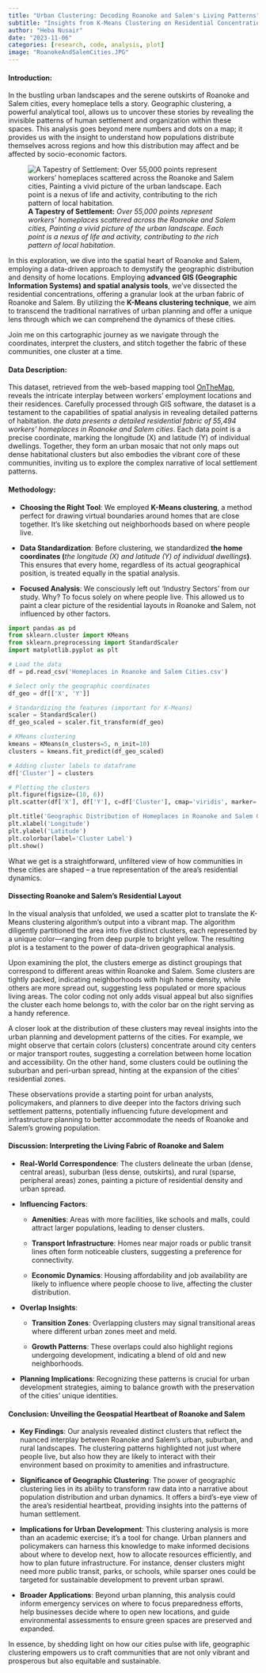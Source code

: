 ---
title: "Urban Clustering: Decoding Roanoke and Salem's Living Patterns"
subtitle: "Insights from K-Means Clustering on Residential Concentrations"
author: "Heba Nusair"
date: "2023-11-06"
categories: [research, code, analysis, plot]
image: "RoanokeAndSalemCities.JPG"
---

#### **Introduction:**

In the bustling urban landscapes and the serene outskirts of Roanoke and Salem cities, every homeplace tells a story. Geographic clustering, a powerful analytical tool, allows us to uncover these stories by revealing the invisible patterns of human settlement and organization within these spaces. This analysis goes beyond mere numbers and dots on a map; it provides us with the insight to understand how populations distribute themselves across regions and how this distribution may affect and be affected by socio-economic factors.

![**A Tapestry of Settlement:** *Over 55,000 points represent workers' homeplaces scattered across the Roanoke and Salem cities, Painting a vivid picture of the urban landscape. Each point is a nexus of life and activity, contributing to the rich pattern of local habitation*.](RoanokeAndSalemCities.JPG)

In this exploration, we dive into the spatial heart of Roanoke and Salem, employing a data-driven approach to demystify the geographic distribution and density of home locations. Employing **advanced GIS (Geographic Information Systems) and spatial analysis tools**, we've dissected the residential concentrations, offering a granular look at the urban fabric of Roanoke and Salem. By utilizing the **K-Means clustering technique**, we aim to transcend the traditional narratives of urban planning and offer a unique lens through which we can comprehend the dynamics of these cities.

Join me on this cartographic journey as we navigate through the coordinates, interpret the clusters, and stitch together the fabric of these communities, one cluster at a time.

#### **Data Description**:

This dataset, retrieved from the web-based mapping tool [OnTheMap](https://onthemap.ces.census.gov/), reveals the intricate interplay between workers' employment locations and their residences. Carefully processed through GIS software, the dataset is a testament to the capabilities of spatial analysis in revealing detailed patterns of habitation. *the data presents a detailed residential fabric of 55,494 workers' homeplaces in Roanoke and Salem cities*. Each data point is a precise coordinate, marking the longitude (X) and latitude (Y) of individual dwellings. Together, they form an urban mosaic that not only maps out dense habitational clusters but also embodies the vibrant core of these communities, inviting us to explore the complex narrative of local settlement patterns.

#### **Methodology**:

-   **Choosing the Right Tool**: We employed **K-Means clustering**, a method perfect for drawing virtual boundaries around homes that are close together. It's like sketching out neighborhoods based on where people live.

-   **Data Standardization**: Before clustering, we standardized **the home coordinates (***the longitude (X) and latitude (Y) of individual dwellings***)**. This ensures that every home, regardless of its actual geographical position, is treated equally in the spatial analysis.

-   **Focused Analysis**: We consciously left out 'Industry Sectors' from our study. Why? To focus solely on where people live. This allowed us to paint a clear picture of the residential layouts in Roanoke and Salem, not influenced by other factors.

```{python}
import pandas as pd
from sklearn.cluster import KMeans
from sklearn.preprocessing import StandardScaler
import matplotlib.pyplot as plt

# Load the data
df = pd.read_csv('Homeplaces in Roanoke and Salem Cities.csv')

# Select only the geographic coordinates
df_geo = df[['X', 'Y']]

# Standardizing the features (important for K-Means)
scaler = StandardScaler()
df_geo_scaled = scaler.fit_transform(df_geo)

# KMeans clustering
kmeans = KMeans(n_clusters=5, n_init=10)
clusters = kmeans.fit_predict(df_geo_scaled)

# Adding cluster labels to dataframe
df['Cluster'] = clusters

# Plotting the clusters
plt.figure(figsize=(10, 6))
plt.scatter(df['X'], df['Y'], c=df['Cluster'], cmap='viridis', marker='o')

plt.title('Geographic Distribution of Homeplaces in Roanoke and Salem Cities')
plt.xlabel('Longitude')
plt.ylabel('Latitude')
plt.colorbar(label='Cluster Label')
plt.show()
```

What we get is a straightforward, unfiltered view of how communities in these cities are shaped -- a true representation of the area's residential dynamics.

#### **Dissecting Roanoke and Salem's Residential Layout**

In the visual analysis that unfolded, we used a scatter plot to translate the K-Means clustering algorithm's output into a vibrant map. The algorithm diligently partitioned the area into five distinct clusters, each represented by a unique color---ranging from deep purple to bright yellow. The resulting plot is a testament to the power of data-driven geographical analysis.

Upon examining the plot, the clusters emerge as distinct groupings that correspond to different areas within Roanoke and Salem. Some clusters are tightly packed, indicating neighborhoods with high home density, while others are more spread out, suggesting less populated or more spacious living areas. The color coding not only adds visual appeal but also signifies the cluster each home belongs to, with the color bar on the right serving as a handy reference.

A closer look at the distribution of these clusters may reveal insights into the urban planning and development patterns of the cities. For example, we might observe that certain colors (clusters) concentrate around city centers or major transport routes, suggesting a correlation between home location and accessibility. On the other hand, some clusters could be outlining the suburban and peri-urban spread, hinting at the expansion of the cities' residential zones.

These observations provide a starting point for urban analysts, policymakers, and planners to dive deeper into the factors driving such settlement patterns, potentially influencing future development and infrastructure planning to better accommodate the needs of Roanoke and Salem's growing population.

#### **Discussion: Interpreting the Living Fabric of Roanoke and Salem**

-   **Real-World Correspondence**: The clusters delineate the urban (dense, central areas), suburban (less dense, outskirts), and rural (sparse, peripheral areas) zones, painting a picture of residential density and urban spread.

-   **Influencing Factors**:

    -   **Amenities**: Areas with more facilities, like schools and malls, could attract larger populations, leading to denser clusters.

    -   **Transport Infrastructure**: Homes near major roads or public transit lines often form noticeable clusters, suggesting a preference for connectivity.

    -   **Economic Dynamics**: Housing affordability and job availability are likely to influence where people choose to live, affecting the cluster distribution.

-   **Overlap Insights**:

    -   **Transition Zones**: Overlapping clusters may signal transitional areas where different urban zones meet and meld.

    -   **Growth Patterns**: These overlaps could also highlight regions undergoing development, indicating a blend of old and new neighborhoods.

-   **Planning Implications**: Recognizing these patterns is crucial for urban development strategies, aiming to balance growth with the preservation of the cities' unique identities.

#### **Conclusion: Unveiling the Geospatial Heartbeat of Roanoke and Salem**

<div>

-   **Key Findings**: Our analysis revealed distinct clusters that reflect the nuanced interplay between Roanoke and Salem's urban, suburban, and rural landscapes. The clustering patterns highlighted not just where people live, but also how they are likely to interact with their environment based on proximity to amenities and infrastructure.

-   **Significance of Geographic Clustering**: The power of geographic clustering lies in its ability to transform raw data into a narrative about population distribution and urban dynamics. It offers a bird's-eye view of the area's residential heartbeat, providing insights into the patterns of human settlement.

-   **Implications for Urban Development**: This clustering analysis is more than an academic exercise; it's a tool for change. Urban planners and policymakers can harness this knowledge to make informed decisions about where to develop next, how to allocate resources efficiently, and how to plan future infrastructure. For instance, denser clusters might need more public transit, parks, or schools, while sparser ones could be targeted for sustainable development to prevent urban sprawl.

-   **Broader Applications**: Beyond urban planning, this analysis could inform emergency services on where to focus preparedness efforts, help businesses decide where to open new locations, and guide environmental assessments to ensure green spaces are preserved and expanded.

</div>

In essence, by shedding light on how our cities pulse with life, geographic clustering empowers us to craft communities that are not only vibrant and prosperous but also equitable and sustainable.
